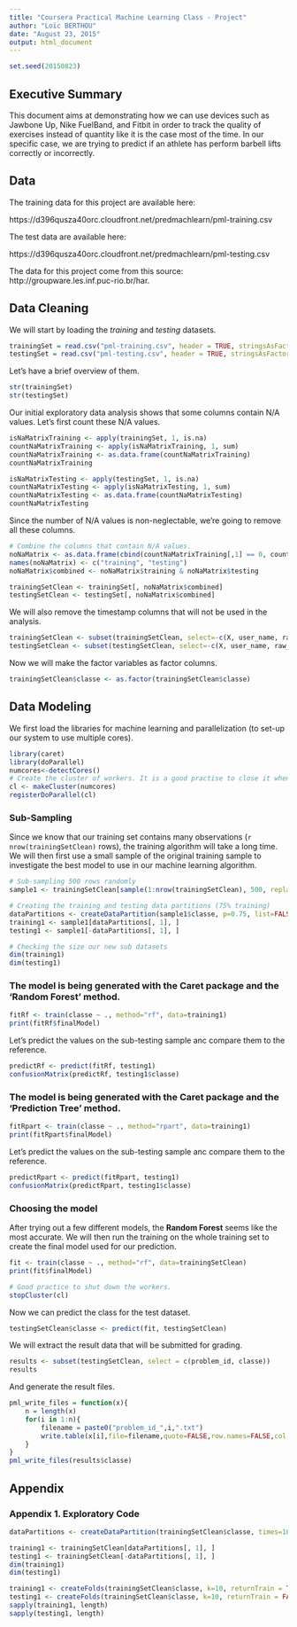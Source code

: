 ```yaml
---
title: "Coursera Practical Machine Learning Class - Project"
author: "Loïc BERTHOU"
date: "August 23, 2015"
output: html_document
---
```


```r
set.seed(20150823)
```

## Executive Summary

This document aims at demonstrating how we can use devices such as Jawbone Up, Nike FuelBand, and Fitbit in order to track the quality of exercises instead of quantity like it is the case most of the time. In our specific case, we are trying to predict if an athlete has perform barbell lifts correctly or incorrectly.

## Data 

The training data for this project are available here: 

https://d396qusza40orc.cloudfront.net/predmachlearn/pml-training.csv

The test data are available here: 

https://d396qusza40orc.cloudfront.net/predmachlearn/pml-testing.csv

The data for this project come from this source: http://groupware.les.inf.puc-rio.br/har.

## Data Cleaning

We will start by loading the _training_ and _testing_ datasets.

```r
trainingSet = read.csv("pml-training.csv", header = TRUE, stringsAsFactors = FALSE, na.strings = c("", "#DIV/0!", "NA"))
testingSet = read.csv("pml-testing.csv", header = TRUE, stringsAsFactors = FALSE, na.strings = c("", "#DIV/0!", "NA"))
```

Let's have a brief overview of them.

```r
str(trainingSet)
str(testingSet)
```

Our initial exploratory data analysis shows that some columns contain N/A values. Let's first count these N/A values.

```r
isNaMatrixTraining <- apply(trainingSet, 1, is.na)
countNaMatrixTraining <- apply(isNaMatrixTraining, 1, sum)
countNaMatrixTraining <- as.data.frame(countNaMatrixTraining)
countNaMatrixTraining

isNaMatrixTesting <- apply(testingSet, 1, is.na)
countNaMatrixTesting <- apply(isNaMatrixTesting, 1, sum)
countNaMatrixTesting <- as.data.frame(countNaMatrixTesting)
countNaMatrixTesting
```

Since the number of N/A values is non-neglectable, we're going to remove all these columns.

```r
# Combine the columns that contain N/A values.
noNaMatrix <- as.data.frame(cbind(countNaMatrixTraining[,1] == 0, countNaMatrixTesting[,1] == 0))
names(noNaMatrix) <- c("training", "testing")
noNaMatrix$combined <- noNaMatrix$training & noNaMatrix$testing

trainingSetClean <- trainingSet[, noNaMatrix$combined]
testingSetClean <- testingSet[, noNaMatrix$combined]
```

We will also remove the timestamp columns that will not be used in the analysis.

```r
trainingSetClean <- subset(trainingSetClean, select=-c(X, user_name, raw_timestamp_part_1, raw_timestamp_part_2, cvtd_timestamp, new_window, num_window))
testingSetClean <- subset(testingSetClean, select=-c(X, user_name, raw_timestamp_part_1, raw_timestamp_part_2, cvtd_timestamp, new_window, num_window))
```

Now we will make the factor variables as factor columns.

```r
trainingSetClean$classe <- as.factor(trainingSetClean$classe)
```

## Data Modeling

We first load the libraries for machine learning and parallelization (to set-up our system to use multiple cores).

```r
library(caret)
library(doParallel)
numcores<-detectCores()
# Create the cluster of workers. It is a good practise to close it when computation is done.
cl <- makeCluster(numcores) 
registerDoParallel(cl)
```

### Sub-Sampling

Since we know that our training set contains many observations (`r nrow(trainingSetClean)` rows), the training algorithm will take a long time. We will then first use a small sample of the original training sample to investigate the best model to use in our machine learning algorithm.

```r
# Sub-sampling 500 rows randomly
sample1 <- trainingSetClean[sample(1:nrow(trainingSetClean), 500, replace=FALSE),]

# Creating the training and testing data partitions (75% training)
dataPartitions <- createDataPartition(sample1$classe, p=0.75, list=FALSE)
training1 <- sample1[dataPartitions[, 1], ]
testing1 <- sample1[-dataPartitions[, 1], ]

# Checking the size our new sub datasets
dim(training1)
dim(testing1)
```

### The model is being generated with the Caret package and the 'Random Forest' method.

```r
fitRf <- train(classe ~ ., method="rf", data=training1)
print(fitRf$finalModel)
```

Let's predict the values on the sub-testing sample anc compare them to the reference.

```r
predictRf <- predict(fitRf, testing1)
confusionMatrix(predictRf, testing1$classe)
```

### The model is being generated with the Caret package and the 'Prediction Tree' method.

```r
fitRpart <- train(classe ~ ., method="rpart", data=training1)
print(fitRpart$finalModel)
```

Let's predict the values on the sub-testing sample anc compare them to the reference.

```r
predictRpart <- predict(fitRpart, testing1)
confusionMatrix(predictRpart, testing1$classe)
```

### Choosing the model

After trying out a few different models, the **Random Forest** seems like the most accurate. We will then run the training on the whole training set to create the final model used for our prediction.

```r
fit <- train(classe ~ ., method="rf", data=trainingSetClean)
print(fit$finalModel)

# Good practice to shut down the workers.
stopCluster(cl)
```

Now we can predict the class for the test dataset.

```r
testingSetClean$classe <- predict(fit, testingSetClean)
```

We will extract the result data that will be submitted for grading.

```r
results <- subset(testingSetClean, select = c(problem_id, classe))
results
```

And generate the result files.

```r
pml_write_files = function(x){
    n = length(x)
    for(i in 1:n){
        filename = paste0("problem_id_",i,".txt")
        write.table(x[i],file=filename,quote=FALSE,row.names=FALSE,col.names=FALSE)
    }
}
pml_write_files(results$classe)
```

## Appendix

### Appendix 1. Exploratory Code

```r
dataPartitions <- createDataPartition(trainingSetClean$classe, times=10, p=0.75, list=FALSE)

training1 <- trainingSetClean[dataPartitions[, 1], ]
testing1 <- trainingSetClean[-dataPartitions[, 1], ]
dim(training1)
dim(testing1)

training1 <- createFolds(trainingSetClean$classe, k=10, returnTrain = TRUE)
testing1 <- createFolds(trainingSetClean$classe, k=10, returnTrain = FALSE)
sapply(training1, length)
sapply(testing1, length)
```

